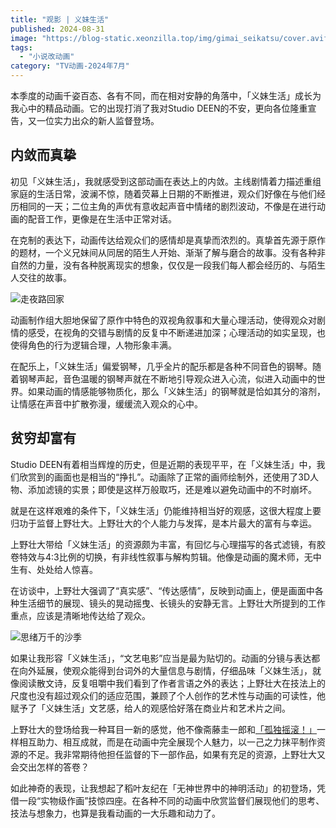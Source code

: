 ```yaml
---
title: "观影 | 义妹生活"
published: 2024-08-31
image: "https://blog-static.xeonzilla.top/img/gimai_seikatsu/cover.avif"
tags:
  - "小说改动画"
category: "TV动画-2024年7月"
---
```

本季度的动画千姿百态、各有不同，而在相对安静的角落中，「义妹生活」成长为我心中的精品动画。它的出现打消了我对Studio DEEN的不安，更向各位隆重宣告，又一位实力出众的新人监督登场。

## 内敛而真挚
初见「义妹生活」，我就感受到这部动画在表达上的内敛。主线剧情着力描述重组家庭的生活日常，波澜不惊，随着荧幕上日期的不断推进，观众们好像在与他们经历相同的一天；二位主角的声优有意收起声音中情绪的剧烈波动，不像是在进行动画的配音工作，更像是在生活中正常对话。

在克制的表达下，动画传达给观众们的感情却是真挚而浓烈的。真挚首先源于原作的题材，一个义兄妹间从同居的陌生人开始、渐渐了解与磨合的故事。没有各种非自然的力量，没有各种脱离现实的想象，仅仅是一段我们每人都会经历的、与陌生人交往的故事。

![走夜路回家](https://blog-static.xeonzilla.top/img/gimai_seikatsu/01.avif "走夜路回家")

动画制作组大胆地保留了原作中特色的双视角叙事和大量心理活动，使得观众对剧情的感受，在视角的交错与剧情的反复中不断递进加深；心理活动的如实呈现，也使得角色的行为逻辑合理，人物形象丰满。

在配乐上，「义妹生活」偏爱钢琴，几乎全片的配乐都是各种不同音色的钢琴。随着钢琴声起，音色温暖的钢琴声就在不断地引导观众进入心流，似进入动画中的世界。如果动画的情感能够物质化，那么「义妹生活」的钢琴就是恰如其分的溶剂，让情感在声音中扩散弥漫，缓缓流入观众的心中。

## 贫穷却富有
Studio DEEN有着相当辉煌的历史，但是近期的表现平平，在「义妹生活」中，我们欣赏到的画面也是相当的“挣扎”。动画除了正常的画师绘制外，还使用了3D人物、添加滤镜的实景；即使是这样万般取巧，还是难以避免动画中的不时崩坏。

就是在这样艰难的条件下，「义妹生活」仍能维持相当好的观感，这很大程度上要归功于监督上野壮大。上野壮大的个人能力与发挥，是本片最大的富有与幸运。

上野壮大带给「义妹生活」的资源颇为丰富，有回忆与心理描写的各式滤镜，有胶卷特效与4:3比例的切换，有非线性叙事与解构剪辑。他像是动画的魔术师，无中生有、处处给人惊喜。

在访谈中，上野壮大强调了“真实感”、“传达感情”，反映到动画上，便是画面中各种生活细节的展现、镜头的晃动摇曳、长镜头的安静无言。上野壮大所提到的工作重点，应该是清晰地传达给了观众。

![思绪万千的沙季](https://blog-static.xeonzilla.top/img/gimai_seikatsu/02.avif "思绪万千的沙季")

如果让我形容「义妹生活」，“文艺电影”应当是最为贴切的。动画的分镜与表达都在向外延展，使观众能得到台词外的大量信息与剧情，仔细品味「义妹生活」，就像阅读散文诗，反复咀嚼中我们看到了作者言语之外的表达；上野壮大在技法上的尺度也没有超过观众们的适应范围，兼顾了个人创作的艺术性与动画的可读性，他赋予了「义妹生活」文艺感，给人的观感恰好落在商业片和艺术片之间。

上野壮大的登场给我一种耳目一新的感觉，他不像斋藤圭一郎和[「孤独摇滚！」](/posts/bocchi_the_rock/)一样相互助力、相互成就，而是在动画中完全展现个人魅力，以一己之力抹平制作资源的不足。我非常期待他担任监督的下一部作品，如果有充足的资源，上野壮大又会交出怎样的答卷？

如此神奇的表现，让我想起了稻叶友纪在「无神世界中的神明活动」的初登场，凭借一段“实物级作画”技惊四座。在各种不同的动画中欣赏监督们展现他们的思考、技法与想象力，也算是我看动画的一大乐趣和动力了。
